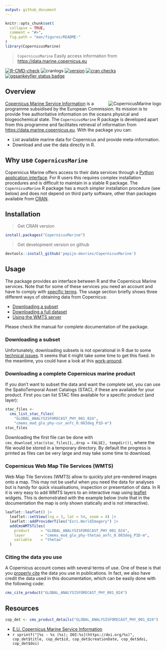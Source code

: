 ```yaml
---
output: github_document
---
```


```r
knitr::opts_chunk$set(
  collapse = TRUE,
  comment = "#>",
  fig.path = "man/figures/README-"
)
library(CopernicusMarine)
```

> `CopernicusMarine` Easily access information from <https://data.marine.copernicus.eu>

<!-- badges: start -->
[![R-CMD-check](https://github.com/pepijn-devries/CopernicusMarine/actions/workflows/R-CMD-check.yaml/badge.svg)](https://github.com/pepijn-devries/CopernicusMarine/actions/workflows/R-CMD-check.yaml)
![cranlogs](https://cranlogs.r-pkg.org/badges/CopernicusMarine)
[![version](https://www.r-pkg.org/badges/version/CopernicusMarine)](https://CRAN.R-project.org/package=CopernicusMarine)
[![cran checks](https://badges.cranchecks.info/worst/CopernicusMarine.svg)](https://cran.r-project.org/web/checks/check_results_CopernicusMarine.html)
[![ggsankeyfier status badge](https://pepijn-devries.r-universe.dev/badges/CopernicusMarine)](https://pepijn-devries.r-universe.dev/CopernicusMarine)
<!-- badges: end -->

## Overview

<a href="https://github.com/pepijn-devries/CopernicusMarine/"><img src="man/figures/logo.png" alt="CopernicusMarine logo" align="right" /></a>

[Copernicus Marine Service Information](https://marine.copernicus.eu/about) is a programme subsidised by the
European Commission. Its mission is to provide free authoritative information on the oceans physical and
biogeochemical state. The `CopernicusMarine` R package is developed apart from this programme and facilitates
retrieval of information from <https://data.marine.copernicus.eu>. With the package you can:

 * List available marine data for Copernicus and provide meta-information.
 * Download and use the data directly in R.

## Why use `CopernicusMarine`

Copernicus Marine offers access to their data services through a
[Python application interface](https://pypi.org/project/copernicusmarine/).
For R users this requires complex installation procedures and is difficult to maintain in
a stable R package. The `CopernicusMarine` R package has
a much simpler installation procedure (see below) and does not depend on
third party software, other than packages available from [CRAN](https://cran.r-project.org/).

## Installation

> Get CRAN version
```r
install.packages("CopernicusMarine")
```
> Get development version on github
```r
devtools::install_github('pepijn-devries/CopernicusMarine')
```

## Usage

The package provides an interface between R and the Copernicus Marine services. Note that for some of these
services you need an account and have to comply with
[specific terms](https://marine.copernicus.eu/user-corner/service-commitments-and-licence). The usage section
briefly shows three different ways of obtaining data from Copernicus:

 * [Downloading a subset](#sec-subset)
 * [Downloading a full dataset](#sec-full)
 * [Using the WMTS server](#sec-wtms)

Please check the manual for complete documentation of the package.

<h3 id="sec-subset">Downloading a subset</h3>

Unfortunately, downloading subsets is not operational in R due to some
[technical issues](https://github.com/pepijn-devries/CopernicusMarine/issues/42).
It seems that it might take some time to get this fixed. In the meantime,
you could have a look at this
[work-around](https://github.com/pepijn-devries/CopernicusMarine/issues/42#issuecomment-2079745370).

<!-- The code below assumes that you have registered your account details using `options(CopernicusMarine_uid = "my_user_name")` and -->
<!-- `options(CopernicusMarine_pwd = "my_password")`. If you are comfortable that it is secure enough, you can also store these -->
<!-- options in your `.Rprofile` such that they will be loaded each session. Otherwise, you can also provide your account details -->
<!-- as arguments to the functions. -->

<!-- The example below demonstrates how to subset a specific layer for a specific product. The subset is constrained by -->
<!-- the `region`, `timerange` and `verticalrange` arguments. The subset is downloaded to the temporary -->
<!-- file specified with `destination` and can be read using the [`{stars}`](https://r-spatial.github.io/stars/) package. -->

<!-- ```{r download-subset, eval=TRUE} -->
<!-- destination <- tempfile("copernicus", fileext = ".nc") -->

<!-- cms_download_subset( -->
<!--   destination   = destination, -->
<!--   product       = "GLOBAL_ANALYSISFORECAST_PHY_001_024", -->
<!--   layer         = "cmems_mod_glo_phy-cur_anfc_0.083deg_P1D-m", -->
<!--   variable      = "sea_water_velocity", -->
<!--   region        = c(-1, 50, 10, 55), -->
<!--   timerange     = c("2021-01-01", "2021-01-02"), -->
<!--   verticalrange = c(0, -2) -->
<!-- ) -->

<!-- mydata <- stars::read_stars(destination) -->

<!-- plot(mydata["vo"], col = hcl.colors(100), axes = TRUE) -->
<!-- ``` -->

<h3 id="sec-full">Downloading a complete Copernicus marine product</h3>

If you don't want to subset the data and want the complete set, you can use the
SpatioTemporal Asset Catalogs (STAC), if these are available for your product.
First you can list STAC files available for a specific product (and layer):

```r
stac_files <-
  cms_list_stac_files(
    "GLOBAL_ANALYSISFORECAST_PHY_001_024",
    "cmems_mod_glo_phy-cur_anfc_0.083deg_P1D-m")
stac_files
```

Downloading the first file can be done with
`cms_download_stac(stac_files[1,,drop = FALSE], tempdir())`, where the
file would be stored in a temporary directory. By default the progress is printed as files can be very large and
may take some time to download.

<h3 id="sec-wmts">Copernicus Web Map Tile Services (WMTS)</h3>

Web Map Tile Services (WMTS) allow to quickly plot pre-rendered images onto a map. This may not be useful when
you need the data for analyses but is handy for quick visualisations, inspection or presentation of data.
In R it is very easy to add WMTS layers to an interactive map using [leaflet](https://rstudio.github.io/leaflet/)
widgets. This is demonstrated with the example below (note that in the documentation the map is only shown
statically and is not interactive).

```r
leaflet::leaflet() |>
  leaflet::setView(lng = 3, lat = 54, zoom = 4) |>
  leaflet::addProviderTiles("Esri.WorldImagery") |>
  addCmsWMTSTiles(
    product     = "GLOBAL_ANALYSISFORECAST_PHY_001_024",
    layer       = "cmems_mod_glo_phy-thetao_anfc_0.083deg_P1D-m",
    variable    = "thetao"
  )
```

### Citing the data you use

A Copernicus account comes with several terms of use. One of these is that you
[properly cite](https://help.marine.copernicus.eu/en/articles/4444611-how-to-cite-copernicus-marine-products-and-services)
the data you use in publications. In fact, we also have credit the data used in this documentation, which can be easily
done with the following code:

```r
cms_cite_product("GLOBAL_ANALYSISFORECAST_PHY_001_024")
```

## Resources

```r
cop_det <- cms_product_details("GLOBAL_ANALYSISFORECAST_PHY_001_024")
```

 * [E.U. Copernicus Marine Service Information](https://data.marine.copernicus.eu)
 * `r sprintf("[%s - %s (%s); DOI:%s](https://doi.org/%s)", cop_det$title, cop_det$id, cop_det$creationDate, cop_det$doi, cop_det$doi)`
